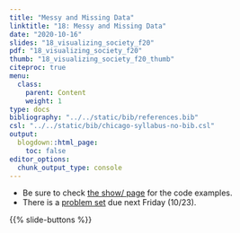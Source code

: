 ```yaml
---
title: "Messy and Missing Data"
linktitle: "18: Messy and Missing Data"
date: "2020-10-16"
slides: "18_visualizing_society_f20"    
pdf: "18_visualizing_society_f20"
thumb: "18_visualizing_society_f20_thumb"    
citeproc: true
menu:
  class:
    parent: Content
    weight: 1
type: docs
bibliography: "../../static/bib/references.bib"
csl: "../../static/bib/chicago-syllabus-no-bib.csl"
output:
  blogdown::html_page:
    toc: false
editor_options: 
  chunk_output_type: console
---
```


- Be sure to check [the show/ page](/show/18-show/) for the code examples. 
- There is a [problem set](/show/18-work/) due next Friday (10/23). 


{{% slide-buttons %}}
